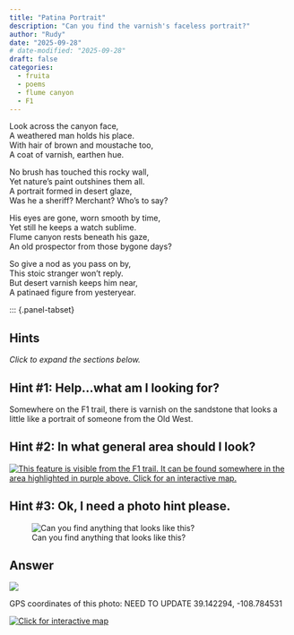 ```yaml
---
title: "Patina Portrait"
description: "Can you find the varnish's faceless portrait?"
author: "Rudy"
date: "2025-09-28"
# date-modified: "2025-09-28"
draft: false
categories:
  - fruita
  - poems
  - flume canyon
  - F1
---
```


Look across the canyon face,  
A weathered man holds his place.  
With hair of brown and moustache too,  
A coat of varnish, earthen hue.  

No brush has touched this rocky wall,  
Yet nature’s paint outshines them all.  
A portrait formed in desert glaze,  
Was he a sheriff? Merchant? Who's to say?  

His eyes are gone, worn smooth by time,  
Yet still he keeps a watch sublime.  
Flume canyon rests beneath his gaze,  
An old prospector from those bygone days?  

So give a nod as you pass on by,  
This stoic stranger won’t reply.  
But desert varnish keeps him near,  
A patinaed figure from yesteryear.  

::: {.panel-tabset}

## Hints
*Click to expand the sections below.*  

::: {.callout-tip collapse="true"}
## Hint #1: Help...what am I looking for?

Somewhere on the F1 trail, there is varnish on the sandstone that looks a little like a portrait of someone from the Old West.
:::

::: {.callout-tip collapse="true"}
## Hint #2: In what general area should I look?

[![This feature is visible from the F1 trail. It can be found somewhere in the area highlighted in purple above. Click for an interactive map.](images/f1_portrait_map_hint.png)](https://www.openstreetmap.org/directions?engine=fossgis_osrm_foot&route=39.14727%2C-108.78267%3B39.14963%2C-108.78177#map=17/39.148941/-108.781600&layers=P)

:::

::: {.callout-tip collapse="true"}
## Hint #3: Ok, I need a photo hint please.

![Can you find anything that looks like this?](images/f1_portrait_answer.jpg)


:::

## Answer

::: {.callout-tip appearance="minimal" collapse="false"}
![](images/f1_portrait_answer_annotated.jpg)

GPS coordinates of this photo: NEED TO UPDATE 39.142294, -108.784531  

[![Click for interactive map](images/f1_portrait_map.png)](https://www.openstreetmap.org/?mlat=39.142294&mlon=-108.784531&zoom=19)

:::